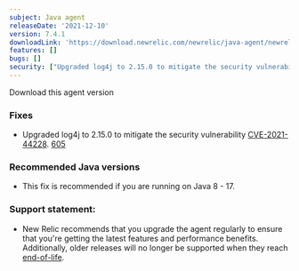 ```yaml
---
subject: Java agent
releaseDate: '2021-12-10'
version: 7.4.1
downloadLink: 'https://download.newrelic.com/newrelic/java-agent/newrelic-agent/7.4.1/'
features: []
bugs: []
security: ["Upgraded log4j to 2.15.0 to mitigate the security vulnerability CVE-2021-44228"]
---
```


<ButtonGroup>
  <ButtonLink
    role="button"
    to="https://download.newrelic.com/newrelic/java-agent/newrelic-agent/7.4.1/"
    variant="primary"
  >
    Download this agent version
  </ButtonLink>
</ButtonGroup>

### Fixes

* Upgraded log4j to 2.15.0 to mitigate the security vulnerability [CVE-2021-44228](https://github.com/advisories/GHSA-jfh8-c2jp-5v3q). [605](https://github.com/newrelic/newrelic-java-agent/issues/605)

### Recommended Java versions

* This fix is recommended if you are running on Java 8 - 17.

### Support statement:

* New Relic recommends that you upgrade the agent regularly to ensure that you're getting the latest features and
  performance benefits. Additionally, older releases will no longer be supported when they reach
  [end-of-life](https://docs.newrelic.com/docs/using-new-relic/cross-product-functions/install-configure/notification-changes-new-relic-saas-features-distributed-software/).
